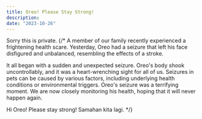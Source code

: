 ```yaml
---
title: Oreo! Please Stay Strong!
description:
date: "2023-10-26"
---
```


Sorry this is private.
{/* A member of our family recently experienced a frightening health scare. Yesterday, Oreo had a seizure that left his face disfigured and unbalanced, resembling the effects of a stroke.

It all began with a sudden and unexpected seizure. Oreo's body shook uncontrollably, and it was a heart-wrenching sight for all of us. Seizures in pets can be caused by various factors, including underlying health conditions or environmental triggers. Oreo's seizure was a terrifying moment. We are now closely monitoring his health, hoping that it will never happen again.

Hi Oreo! Please stay strong! Samahan kita lagi. */}

